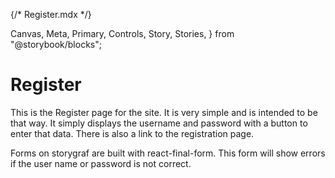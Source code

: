 {/* Register.mdx */}

  Canvas,
  Meta,
  Primary,
  Controls,
  Story,
  Stories,
} from "@storybook/blocks";


<Meta of={Register} />

# Register

This is the Register page for the site. It is very simple and is intended to be that way. It simply displays the username and password with a button to enter that data. There is also a link to the registration page.

Forms on storygraf are built with react-final-form. This form will show errors if the user name or password is not correct.

<Primary />
<Controls />
<Stories />
